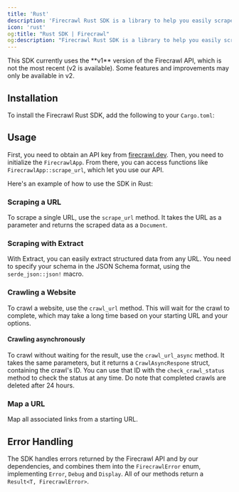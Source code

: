 ```yaml
---
title: 'Rust'
description: 'Firecrawl Rust SDK is a library to help you easily scrape and crawl websites, and output the data in a format ready for use with language models (LLMs).'
icon: 'rust'
og:title: "Rust SDK | Firecrawl"
og:description: "Firecrawl Rust SDK is a library to help you easily scrape and crawl websites, and output the data in a format ready for use with language models (LLMs)."
---
```



<Warning>
This SDK currently uses the **v1** version of the Firecrawl API, which is not the most recent (v2 is available). Some features and improvements may only be available in v2.
</Warning>

## Installation

To install the Firecrawl Rust SDK, add the following to your `Cargo.toml`:

<InstallationRust />

## Usage

First, you need to obtain an API key from [firecrawl.dev](https://firecrawl.dev). Then, you need to initialize the `FirecrawlApp`. From there, you can access functions like `FirecrawlApp::scrape_url`, which let you use our API.

Here's an example of how to use the SDK in Rust:

<ScrapeAndCrawlRustExample />

### Scraping a URL

To scrape a single URL, use the `scrape_url` method. It takes the URL as a parameter and returns the scraped data as a `Document`.

<ScrapeRustShort />

### Scraping with Extract

With Extract, you can easily extract structured data from any URL. You need to specify your schema in the JSON Schema format, using the `serde_json::json!` macro.

<LLMExtractRust />

### Crawling a Website

To crawl a website, use the `crawl_url` method. This will wait for the crawl to complete, which may take a long time based on your starting URL and your options.

<CrawlRustShort />

#### Crawling asynchronously

To crawl without waiting for the result, use the `crawl_url_async` method. It takes the same parameters, but it returns a `CrawlAsyncRespone` struct, containing the crawl's ID. You can use that ID with the `check_crawl_status` method to check the status at any time. Do note that completed crawls are deleted after 24 hours.

<CrawlAsyncRustShort />

### Map a URL

Map all associated links from a starting URL.

<MapRustShort />

## Error Handling

The SDK handles errors returned by the Firecrawl API and by our dependencies, and combines them into the `FirecrawlError` enum, implementing `Error`, `Debug` and `Display`. All of our methods return a `Result<T, FirecrawlError>`.

